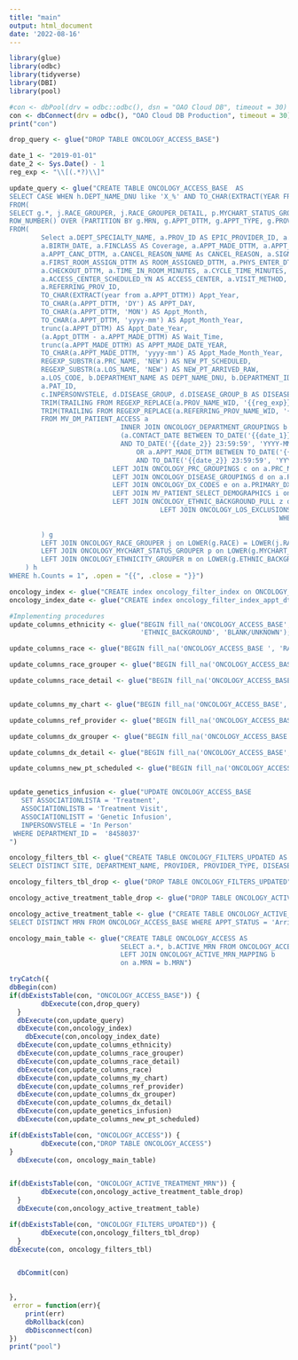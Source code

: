 ```yaml
---
title: "main"
output: html_document
date: '2022-08-16'
---
```



```r

library(glue)
library(odbc)
library(tidyverse)
library(DBI)
library(pool)

#con <- dbPool(drv = odbc::odbc(), dsn = "OAO Cloud DB", timeout = 30)
con <- dbConnect(drv = odbc(), "OAO Cloud DB Production", timeout = 30)
print("con")

drop_query <- glue("DROP TABLE ONCOLOGY_ACCESS_BASE")

date_1 <- "2019-01-01"
date_2 <- Sys.Date() - 1
reg_exp <- "\\[(.*?)\\]"

update_query <- glue("CREATE TABLE ONCOLOGY_ACCESS_BASE  AS 
SELECT CASE WHEN h.DEPT_NAME_DNU like 'X_%' AND TO_CHAR(EXTRACT(YEAR FROM h.APPT_DTTM)) = '2024' THEN REGEXP_REPLACE(h.DEPT_NAME_DNU, '^[X_]{2}', 'X_2024_') ELSE h.DEPT_NAME_DNU END AS DEPARTMENT_NAME, h.*, nvl(h.NEW_PT_ARRIVED_RAW, 'ESTABLISHED') AS NEW_PT_ARRIVED, count(*) over () totalRows
FROM( 
SELECT g.*, j.RACE_GROUPER, j.RACE_GROUPER_DETAIL, p.MYCHART_STATUS_GROUPER, m.ETHNICITY_GROUPER,
ROW_NUMBER() OVER (PARTITION BY g.MRN, g.APPT_DTTM, g.APPT_TYPE, g.PROVIDER, g.APPT_STATUS ORDER BY g.MRN, g.APPT_DTTM, g.APPT_TYPE, g.PROVIDER, g.APPT_STATUS) AS Counts 
FROM( 
        Select a.DEPT_SPECIALTY_NAME, a.PROV_ID AS EPIC_PROVIDER_ID, a.REFERRING_PROV_NAME_WID, a.MRN, a.PAT_NAME AS Patient_Name, a.ZIP_CODE, a.PAT_ENC_CSN_ID,
        a.BIRTH_DATE, a.FINCLASS AS Coverage, a.APPT_MADE_DTTM, a.APPT_DTTM, a.PRC_NAME AS APPT_TYPE, a.APPT_LENGTH AS APPT_DUR, a.DERIVED_STATUS_DESC AS APPT_STATUS, 
        a.APPT_CANC_DTTM, a.CANCEL_REASON_NAME As CANCEL_REASON, a.SIGNIN_DTTM, a.PAGED_DTTM, a.CHECKIN_DTTM, a.ARVL_LIST_REMOVE_DTTM AS ARRIVAL_REMOVE_DTTM, a.ROOMED_DTTM, 
        a.FIRST_ROOM_ASSIGN_DTTM AS ROOM_ASSIGNED_DTTM, a.PHYS_ENTER_DTTM AS PROVIDERIN_DTTM, a.VISIT_END_DTTM, 
        a.CHECKOUT_DTTM, a.TIME_IN_ROOM_MINUTES, a.CYCLE_TIME_MINUTES, a.VISIT_GROUP_NUM AS NEW_PT, a.LOS_NAME AS CLASS_PT, a.APPT_ENTRY_USER_NAME_WID AS APPT_SOURCE, 
        a.ACCESS_CENTER_SCHEDULED_YN AS ACCESS_CENTER, a.VISIT_METHOD, a.VISIT_PROV_STAFF_RESOURCE_C AS RESOURCES, a.PRIMARY_DX_CODE,
        a.REFERRING_PROV_ID,
        TO_CHAR(EXTRACT(year from a.APPT_DTTM)) Appt_Year, 
        TO_CHAR(a.APPT_DTTM, 'DY') AS APPT_DAY, 
        TO_CHAR(a.APPT_DTTM, 'MON') AS Appt_Month, 
        TO_CHAR(a.APPT_DTTM, 'yyyy-mm') AS Appt_Month_Year, 
        trunc(a.APPT_DTTM) AS Appt_Date_Year,
        (a.Appt_DTTM - a.APPT_MADE_DTTM) AS Wait_Time,
        trunc(a.APPT_MADE_DTTM) AS APPT_MADE_DATE_YEAR,
        TO_CHAR(a.APPT_MADE_DTTM, 'yyyy-mm') AS Appt_Made_Month_Year,
        REGEXP_SUBSTR(a.PRC_NAME, 'NEW') AS NEW_PT_SCHEDULED,
        REGEXP_SUBSTR(a.LOS_NAME, 'NEW') AS NEW_PT_ARRIVED_RAW,
        a.LOS_CODE, b.DEPARTMENT_NAME AS DEPT_NAME_DNU, b.DEPARTMENT_ID, b.SITE, c.ASSOCIATIONLISTA, c.ASSOCIATIONLISTB, c.ASSOCIATIONLISTT, 
        a.PAT_ID,
        c.INPERSONVSTELE, d.DISEASE_GROUP, d.DISEASE_GROUP_B AS DISEASE_GROUP_DETAIL, d.PROVIDER_TYPE, e.DX_DETAIL, e.DX_GROUPER, i.RACE, i.MYCHART_STATUS, z.ETHNIC_BACKGROUND,
        TRIM(TRAILING FROM REGEXP_REPLACE(a.PROV_NAME_WID, '{{reg_exp}}', '')) AS Provider, 
        TRIM(TRAILING FROM REGEXP_REPLACE(a.REFERRING_PROV_NAME_WID, '{{reg_exp}}', '')) AS Referring_Provider 
        FROM MV_DM_PATIENT_ACCESS a 
                            INNER JOIN ONCOLOGY_DEPARTMENT_GROUPINGS b on a.DEPARTMENT_ID = b.DEPARTMENT_ID and 
                            (a.CONTACT_DATE BETWEEN TO_DATE('{{date_1}} 00:00:00', 'YYYY-MM-DD HH24:MI:SS') 
                            AND TO_DATE('{{date_2}} 23:59:59', 'YYYY-MM-DD HH24:MI:SS') 
                                OR a.APPT_MADE_DTTM BETWEEN TO_DATE('{{date_1}} 00:00:00', 'YYYY-MM-DD HH24:MI:SS')
                                AND TO_DATE('{{date_2}} 23:59:59', 'YYYY-MM-DD HH24:MI:SS'))
                          LEFT JOIN ONCOLOGY_PRC_GROUPINGS c on a.PRC_NAME = c.PRC_NAME 
                          LEFT JOIN ONCOLOGY_DISEASE_GROUPINGS d on a.PROV_ID = d.EPIC_PROVIDER_ID 
                          LEFT JOIN ONCOLOGY_DX_CODES e on a.PRIMARY_DX_CODE = e.PRIMARY_DX_CODE 
                          LEFT JOIN MV_PATIENT_SELECT_DEMOGRAPHICS i on a.PAT_ID = i.PAT_ID
                          LEFT JOIN ONCOLOGY_ETHNIC_BACKGROUND_PULL z on a.PAT_ID = z.PAT_ID
                                      LEFT JOIN ONCOLOGY_LOS_EXCLUSIONS f on a.LOS_CODE = f.LOS_CODE 
                                                                    WHERE f.LOS_CODE IS NULL 
                                                                    
        ) g 
        LEFT JOIN ONCOLOGY_RACE_GROUPER j on LOWER(g.RACE) = LOWER(j.RACE)
        LEFT JOIN ONCOLOGY_MYCHART_STATUS_GROUPER p on LOWER(g.MYCHART_STATUS) = LOWER(p.MYCHART_STATUS)
        LEFT JOIN ONCOLOGY_ETHNICITY_GROUPER m on LOWER(g.ETHNIC_BACKGROUND) = LOWER(m.ETHNIC_BACKGROUND)
    ) h 
WHERE h.Counts = 1", .open = "{{", .close = "}}")

oncology_index <- glue("CREATE index oncology_filter_index on ONCOLOGY_ACCESS_BASE  (SITE, DEPARTMENT_NAME, DX_GROUPER, APPT_DTTM, APPT_DAY)")
oncology_index_date <- glue("CREATE index oncology_filter_index_appt_dttm  on ONCOLOGY_ACCESS_BASE  (APPT_DTTM, DEPARTMENT_NAME)")

#Implementing procedures 
update_columns_ethnicity <- glue("BEGIN fill_na('ONCOLOGY_ACCESS_BASE', 'ETHNICITY_GROUPER',
                                 'ETHNIC_BACKGROUND', 'BLANK/UNKNOWN'); END;")

update_columns_race <- glue("BEGIN fill_na('ONCOLOGY_ACCESS_BASE ', 'RACE', 'RACE', 'BLANK'); END;")

update_columns_race_grouper <- glue("BEGIN fill_na('ONCOLOGY_ACCESS_BASE', 'RACE_GROUPER', 'RACE_GROUPER', 'BLANK/UNKNOWN'); END;")

update_columns_race_detail <- glue("BEGIN fill_na('ONCOLOGY_ACCESS_BASE', 'RACE_GROUPER_DETAIL', 'RACE_GROUPER_DETAIL', 'BLANK/UNKNOWN'); END;")


update_columns_my_chart <- glue("BEGIN fill_na('ONCOLOGY_ACCESS_BASE', 'MYCHART_STATUS_GROUPER', 'MYCHART_STATUS', 'Not Activated'); END;")

update_columns_ref_provider <- glue("BEGIN fill_na('ONCOLOGY_ACCESS_BASE', 'REFERRING_PROVIDER', 'REFERRING_PROVIDER', 'Unknown/Blank'); END;")

update_columns_dx_grouper <- glue("BEGIN fill_na('ONCOLOGY_ACCESS_BASE', 'DX_GROUPER', 'DX_GROUPER', 'Non-Cancer'); END;")

update_columns_dx_detail <- glue("BEGIN fill_na('ONCOLOGY_ACCESS_BASE', 'DX_DETAIL', 'DX_DETAIL', 'Non-Cancer'); END;")

update_columns_new_pt_scheduled <- glue("BEGIN fill_na('ONCOLOGY_ACCESS_BASE', 'NEW_PT_SCHEDULED', 'NEW_PT_SCHEDULED', 'ESTABLISHED'); END;")


update_genetics_infusion <- glue("UPDATE ONCOLOGY_ACCESS_BASE
   SET ASSOCIATIONLISTA = 'Treatment',
   ASSOCIATIONLISTB = 'Treatment Visit',
   ASSOCIATIONLISTT = 'Genetic Infusion',
   INPERSONVSTELE = 'In Person'
 WHERE DEPARTMENT_ID =  '8458037'
")

oncology_filters_tbl <- glue("CREATE TABLE ONCOLOGY_FILTERS_UPDATED AS
SELECT DISTINCT SITE, DEPARTMENT_NAME, PROVIDER, PROVIDER_TYPE, DISEASE_GROUP, DISEASE_GROUP_DETAIL, INPERSONVSTELE, ASSOCIATIONLISTA, ASSOCIATIONLISTB, ASSOCIATIONLISTT, REFERRING_PROVIDER, REFERRING_PROV_ID, DX_GROUPER, APPT_STATUS FROM ONCOLOGY_ACCESS_BASE")

oncology_filters_tbl_drop <- glue("DROP TABLE ONCOLOGY_FILTERS_UPDATED")

oncology_active_treatment_table_drop <- glue("DROP TABLE ONCOLOGY_ACTIVE_TREATMENT_MRN")

oncology_active_treatment_table <- glue ("CREATE TABLE ONCOLOGY_ACTIVE_TREATMENT_MRN AS
SELECT DISTINCT MRN FROM ONCOLOGY_ACCESS_BASE WHERE APPT_STATUS = 'Arrived' AND ASSOCIATIONLISTA = 'Treatment'")

oncology_main_table <- glue("CREATE TABLE ONCOLOGY_ACCESS AS
                            SELECT a.*, b.ACTIVE_MRN FROM ONCOLOGY_ACCESS_BASE a
                            LEFT JOIN ONCOLOGY_ACTIVE_MRN_MAPPING b
                            on a.MRN = b.MRN")

tryCatch({
dbBegin(con)
if(dbExistsTable(con, "ONCOLOGY_ACCESS_BASE")) {
        dbExecute(con,drop_query)
  }
  dbExecute(con,update_query)
  dbExecute(con,oncology_index)
    dbExecute(con,oncology_index_date)
  dbExecute(con,update_columns_ethnicity)
  dbExecute(con,update_columns_race_grouper)
  dbExecute(con,update_columns_race_detail)
  dbExecute(con,update_columns_race)
  dbExecute(con,update_columns_my_chart)
  dbExecute(con,update_columns_ref_provider)
  dbExecute(con,update_columns_dx_grouper)
  dbExecute(con,update_columns_dx_detail)
  dbExecute(con,update_genetics_infusion)
  dbExecute(con,update_columns_new_pt_scheduled)

if(dbExistsTable(con, "ONCOLOGY_ACCESS")) {
        dbExecute(con,"DROP TABLE ONCOLOGY_ACCESS")
}
  dbExecute(con, oncology_main_table)


if(dbExistsTable(con, "ONCOLOGY_ACTIVE_TREATMENT_MRN")) {
        dbExecute(con,oncology_active_treatment_table_drop)
  }
  dbExecute(con,oncology_active_treatment_table)

if(dbExistsTable(con, "ONCOLOGY_FILTERS_UPDATED")) {
        dbExecute(con,oncology_filters_tbl_drop)
  }
dbExecute(con, oncology_filters_tbl)


  dbCommit(con)

  
},
 error = function(err){
    print(err)
    dbRollback(con)
    dbDisconnect(con)
})
print("pool")
```

